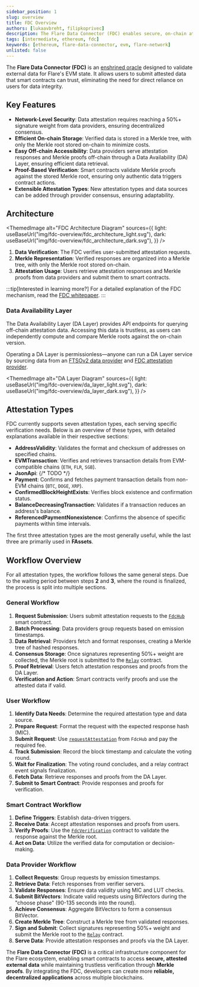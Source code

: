 ```yaml
---
sidebar_position: 1
slug: overview
title: FDC Overview
authors: [lukaavbreht, filipkoprivec]
description: The Flare Data Connector (FDC) enables secure, on-chain attestation of external data.
tags: [intermediate, ethereum, fdc]
keywords: [ethereum, flare-data-connector, evm, flare-network]
unlisted: false
---
```



The **Flare Data Connector (FDC)** is an [enshrined oracle](/support/terminology#enshrined-oracle) designed to validate external data for Flare's EVM state.
It allows users to submit attested data that smart contracts can trust, eliminating the need for direct reliance on users for data integrity.

## Key Features

- **Network-Level Security**: Data attestation requires reaching a 50%+ signature weight from data providers, ensuring decentralized consensus.
- **Efficient On-chain Storage**: Verified data is stored in a Merkle tree, with only the Merkle root stored on-chain to minimize costs.
- **Easy Off-chain Accessibility**: Data providers serve attestation responses and Merkle proofs off-chain through a Data Availability (DA) Layer, ensuring efficient data retrieval.
- **Proof-Based Verification**: Smart contracts validate Merkle proofs against the stored Merkle root, ensuring only authentic data triggers contract actions.
- **Extensible Attestation Types**: New attestation types and data sources can be added through provider consensus, ensuring adaptability.

## Architecture

<ThemedImage
  alt="FDC Architecture Diagram"
  sources={{
    light: useBaseUrl("img/fdc-overview/fdc_architecture_light.svg"),
    dark: useBaseUrl("img/fdc-overview/fdc_architecture_dark.svg"),
  }}
/>

1. **Data Verification**: The FDC verifies user-submitted attestation requests.
2. **Merkle Representation**: Verified responses are organized into a Merkle tree, with only the Merkle root stored on-chain.
3. **Attestation Usage**: Users retrieve attestation responses and Merkle proofs from data providers and submit them to smart contracts.

:::tip[Interested in learning more?]
For a detailed explanation of the FDC mechanism, read the [FDC whitepaper](https://flare.network/wp-content/uploads/FDC_WP_171024_02.pdf).
:::

### Data Availability Layer

The Data Availability Layer (DA Layer) provides API endpoints for querying off-chain attestation data.
Accessing this data is trustless, as users can independently compute and compare Merkle roots against the on-chain version.

Operating a DA Layer is permissionless—anyone can run a DA Layer service by sourcing data from an [FTSOv2 data provider](/run-node/ftso-data-provider) and [FDC attestation provider](/run-node/fdc-attestation-provider).

<ThemedImage
  alt="DA Layer Diagram"
  sources={{
    light: useBaseUrl("img/fdc-overview/da_layer_light.svg"),
    dark: useBaseUrl("img/fdc-overview/da_layer_dark.svg"),
  }}
/>

## Attestation Types

FDC currently supports seven attestation types, each serving specific verification needs. Below is an overview of these types, with detailed explanations available in their respective sections:

- **AddressValidity**: Validates the format and checksum of addresses on specified chains.
- **EVMTransaction**: Verifies and retrieves transaction details from EVM-compatible chains (`ETH`, `FLR`, `SGB`).
- **JsonApi**:
  {/* TODO */}
- **Payment**: Confirms and fetches payment transaction details from non-EVM chains (`BTC`, `DOGE`, `XRP`).
- **ConfirmedBlockHeightExists**: Verifies block existence and confirmation status.
- **BalanceDecreasingTransaction**: Validates if a transaction reduces an address's balance.
- **ReferencedPaymentNonexistence**: Confirms the absence of specific payments within time intervals.

The first three attestation types are the most generally useful, while the last three are primarily used in **FAssets**.

## Workflow Overview

For all attestation types, the workflow follows the same general steps.
Due to the waiting period between steps **2** and **3**, where the round is finalized, the process is split into multiple sections.

### General Workflow

1. **Request Submission**: Users submit attestation requests to the [`FdcHub`](/fdc/reference/IFdcHub) smart contract.
2. **Batch Processing**: Data providers group requests based on emission timestamps.
3. **Data Retrieval**: Providers fetch and format responses, creating a Merkle tree of hashed responses.
4. **Consensus Storage**: Once signatures representing 50%+ weight are collected, the Merkle root is submitted to the [`Relay`](/network/fsp/solidity-reference/IRelay) contract.
5. **Proof Retrieval**: Users fetch attestation responses and proofs from the DA Layer.
6. **Verification and Action**: Smart contracts verify proofs and use the attested data if valid.

### User Workflow

1. **Identify Data Needs**: Determine the required attestation type and data source.
2. **Prepare Request**: Format the request with the expected response hash (MIC).
3. **Submit Request**: Use [`requestAttestation`](/fdc/reference/IFdcHub#requestattestation) from `FdcHub` and pay the required fee.
4. **Track Submission**: Record the block timestamp and calculate the voting round.
5. **Wait for Finalization**: The voting round concludes, and a relay contract event signals finalization.
6. **Fetch Data**: Retrieve responses and proofs from the DA Layer.
7. **Submit to Smart Contract**: Provide responses and proofs for verification.

### Smart Contract Workflow

1. **Define Triggers**: Establish data-driven triggers.
2. **Receive Data**: Accept attestation responses and proofs from users.
3. **Verify Proofs**: Use the [`FdcVerification`](/fdc/reference/IFdcVerification) contract to validate the response against the Merkle root.
4. **Act on Data**: Utilize the verified data for computation or decision-making.

### Data Provider Workflow

1. **Collect Requests**: Group requests by emission timestamps.
2. **Retrieve Data**: Fetch responses from verifier servers.
3. **Validate Responses**: Ensure data validity using MIC and LUT checks.
4. **Submit BitVectors**: Indicate valid requests using BitVectors during the "choose phase" (90-135 seconds into the round).
5. **Achieve Consensus**: Aggregate BitVectors to form a consensus BitVector.
6. **Create Merkle Tree**: Construct a Merkle tree from validated responses.
7. **Sign and Submit**: Collect signatures representing 50%+ weight and submit the Merkle root to the [`Relay`](/network/fsp/solidity-reference/IRelay) contract.
8. **Serve Data**: Provide attestation responses and proofs via the DA Layer.

The **Flare Data Connector (FDC)** is a critical infrastructure component for the Flare ecosystem, enabling smart contracts to access **secure, attested external data** while maintaining trustless verification through **Merkle proofs**. By integrating the FDC, developers can create more **reliable, decentralized applications** across multiple blockchains.
